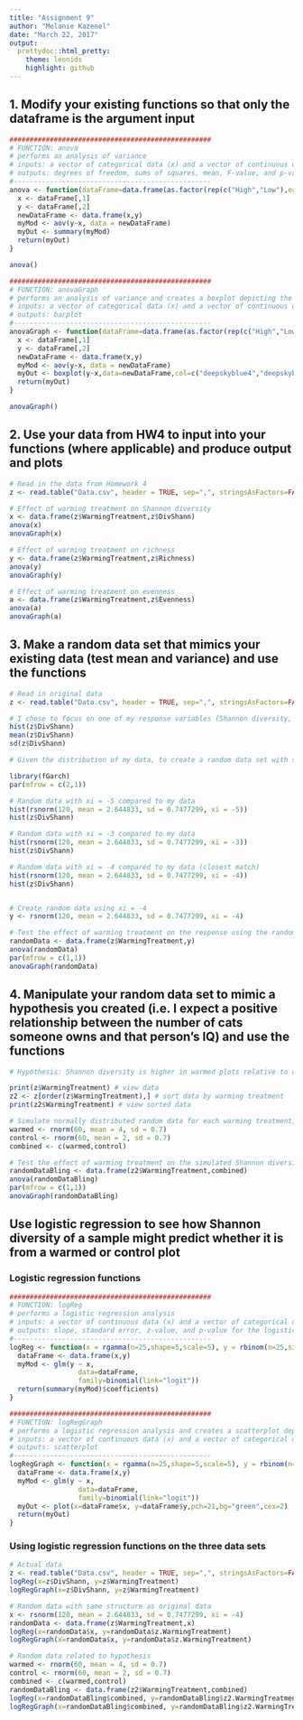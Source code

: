 ```yaml
---
title: "Assignment 9"
author: "Melanie Kazenel"
date: "March 22, 2017"
output: 
  prettydoc::html_pretty:
    theme: leonids
    highlight: github
---
```


## 1. Modify your existing functions so that only the dataframe is the argument input

```r
##################################################
# FUNCTION: anova
# performs an analysis of variance
# inputs: a vector of categorical data (x) and a vector of continuous data (y)
# outputs: degrees of freedom, sums of squares, mean, F-value, and p-value
#------------------------------------------------- 
anova <- function(dataFrame=data.frame(as.factor(rep(c("High","Low"),each=5)),runif(10))) {
  x <- dataFrame[,1]
  y <- dataFrame[,2]
  newDataFrame <- data.frame(x,y)
  myMod <- aov(y~x, data = newDataFrame)
  myOut <- summary(myMod)
  return(myOut)
}

anova()

##################################################
# FUNCTION: anovaGraph
# performs an analysis of variance and creates a boxplot depicting the results
# inputs: a vector of categorical data (x) and a vector of continuous data (y)
# outputs: barplot 
#------------------------------------------------- 
anovaGraph <- function(dataFrame=data.frame(as.factor(rep(c("High","Low"),each=5)),runif(10))) {
  x <- dataFrame[,1]
  y <- dataFrame[,2]
  newDataFrame <- data.frame(x,y)
  myMod <- aov(y~x, data = newDataFrame)
  myOut <- boxplot(y~x,data=newDataFrame,col=c("deepskyblue4","deepskyblue3","deepskyblue2"))
  return(myOut)
}

anovaGraph()

```


## 2. Use your data from HW4 to input into your functions (where applicable) and produce output and plots
```r

# Read in the data from Homework 4
z <- read.table("Data.csv", header = TRUE, sep=",", stringsAsFactors=FALSE)

# Effect of warming treatment on Shannon diversity
x <- data.frame(z$WarmingTreatment,z$DivShann)
anova(x)
anovaGraph(x)

# Effect of warming treatment on richness
y <- data.frame(z$WarmingTreatment,z$Richness)
anova(y)
anovaGraph(y)

# Effect of warming treatment on evenness
a <- data.frame(z$WarmingTreatment,z$Evenness)
anova(a)
anovaGraph(a)

```


## 3. Make a random data set that mimics your existing data (test mean and variance) and use the functions

```r

# Read in original data
z <- read.table("Data.csv", header = TRUE, sep=",", stringsAsFactors=FALSE)

# I chose to focus on one of my response variables (Shannon diversity, or "DivShann"). To begin, I examined the distribution of my data, and calculated the mean and standard deviation:
hist(z$DivShann)
mean(z$DivShann)
sd(z$DivShann)

# Given the distribution of my data, to create a random data set with structure similar to my original data, I decided to use the 'rsnorm' function to simulate a skewed normal distribution. I used the sample size, mean, and standard deviation from my actual data set as inputs in the 'rsnorm' function. I then tested out different values for the skewness parameter (xi) and used histograms to compare each simulated random data set to my own data until the distributions matched relatively closely.

library(fGarch)
par(mfrow = c(2,1))

# Random data with xi = -5 compared to my data
hist(rsnorm(120, mean = 2.644833, sd = 0.7477299, xi = -5)) 
hist(z$DivShann)

# Random data with xi = -3 compared to my data
hist(rsnorm(120, mean = 2.644833, sd = 0.7477299, xi = -3)) 
hist(z$DivShann)

# Random data with xi = -4 compared to my data (closest match) 
hist(rsnorm(120, mean = 2.644833, sd = 0.7477299, xi = -4)) 
hist(z$DivShann)


# Create random data using xi = -4
y <- rsnorm(120, mean = 2.644833, sd = 0.7477299, xi = -4)

# Test the effect of warming treatment on the response using the random data
randomData <- data.frame(z$WarmingTreatment,y)
anova(randomData)
par(mfrow = c(1,1))
anovaGraph(randomData)

```


## 4. Manipulate your random data set to mimic a hypothesis you created (i.e. I expect a positive relationship between the number of cats someone owns and that person’s IQ) and use the functions

```r

# Hypothesis: Shannon diversity is higher in warmed plots relative to control plots.

print(z$WarmingTreatment) # view data
z2 <- z[order(z$WarmingTreatment),] # sort data by warming treatment 
print(z2$WarmingTreatment) # view sorted data

# Simulate normally distributed random data for each warming treatment, and combine the two vectors of data
warmed <- rnorm(60, mean = 4, sd = 0.7)
control <- rnorm(60, mean = 2, sd = 0.7)
combined <- c(warmed,control)

# Test the effect of warming treatment on the simulated Shannon diversity data
randomDataBling <- data.frame(z2$WarmingTreatment,combined)
anova(randomDataBling)
par(mfrow = c(1,1))
anovaGraph(randomDataBling)

```



## Use logistic regression to see how Shannon diversity of a sample might predict whether it is from a warmed or control plot

### Logistic regression functions
```r
##################################################
# FUNCTION: logReg
# performs a logistic regression analysis
# inputs: a vector of continuous data (x) and a vector of categorical data (y)
# outputs: slope, standard error, z-value, and p-value for the logistic regression
#------------------------------------------------- 
logReg <- function(x = rgamma(n=25,shape=5,scale=5), y = rbinom(n=25,size=1,p=0.5)) {
  dataFrame <- data.frame(x,y)
  myMod <- glm(y ~ x,
                 data=dataFrame,
                 family=binomial(link="logit"))
  return(summary(myMod)$coefficients)
}

##################################################
# FUNCTION: logRegGraph
# performs a logistic regression analysis and creates a scatterplot depicting the results
# inputs: a vector of continuous data (x) and a vector of categorical data (y)
# outputs: scatterplot
#------------------------------------------------- 
logRegGraph <- function(x = rgamma(n=25,shape=5,scale=5), y = rbinom(n=25,size=1,p=0.5)) {
  dataFrame <- data.frame(x,y)
  myMod <- glm(y ~ x,
                 data=dataFrame,
                 family=binomial(link="logit"))
  myOut <- plot(x=dataFrame$x, y=dataFrame$y,pch=21,bg="green",cex=2)
  return(myOut)
}
```

### Using logistic regression functions on the three data sets
```r
# Actual data
z <- read.table("Data.csv", header = TRUE, sep=",", stringsAsFactors=FALSE)
logReg(x=z$DivShann, y=z$WarmingTreatment)
logRegGraph(x=z$DivShann, y=z$WarmingTreatment)

# Random data with same structure as original data
x <- rsnorm(120, mean = 2.644833, sd = 0.7477299, xi = -4)
randomData <- data.frame(z$WarmingTreatment,x)
logReg(x=randomData$x, y=randomData$z.WarmingTreatment)
logRegGraph(x=randomData$x, y=randomData$z.WarmingTreatment)

# Random data related to hypothesis
warmed <- rnorm(60, mean = 4, sd = 0.7)
control <- rnorm(60, mean = 2, sd = 0.7)
combined <- c(warmed,control)
randomDataBling <- data.frame(z2$WarmingTreatment,combined)
logReg(x=randomDataBling$combined, y=randomDataBling$z2.WarmingTreatment)
logRegGraph(x=randomDataBling$combined, y=randomDataBling$z2.WarmingTreatment)

```



